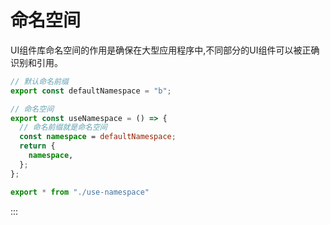 # 命名空间

UI组件库命名空间的作用是确保在大型应用程序中,不同部分的UI组件可以被正确识别和引用。



```ts [hooks/use-namespace/index.ts]
// 默认命名前缀
export const defaultNamespace = "b";

// 命名空间
export const useNamespace = () => {
  // 命名前缀就是命名空间
  const namespace = defaultNamespace;
  return {
    namespace,
  };
};
```

```ts [hooks/index.ts]
export * from "./use-namespace"
```

:::